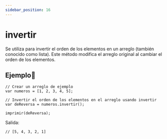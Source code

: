 ```yaml
---
sidebar_position: 16
---
```



# invertir
Se utiliza para invertir el orden de los elementos en un arreglo (también conocido como lista). Este método modifica el arreglo original al cambiar el orden de los elementos.

## Ejemplo📝

```dummy
// Crear un arreglo de ejemplo
var numeros = [1, 2, 3, 4, 5];

// Invertir el orden de los elementos en el arreglo usando invertir
var deReversa = numeros.invertir();

imprimir(deReversa);
```
Salida:

```dummy
// [5, 4, 3, 2, 1]
```